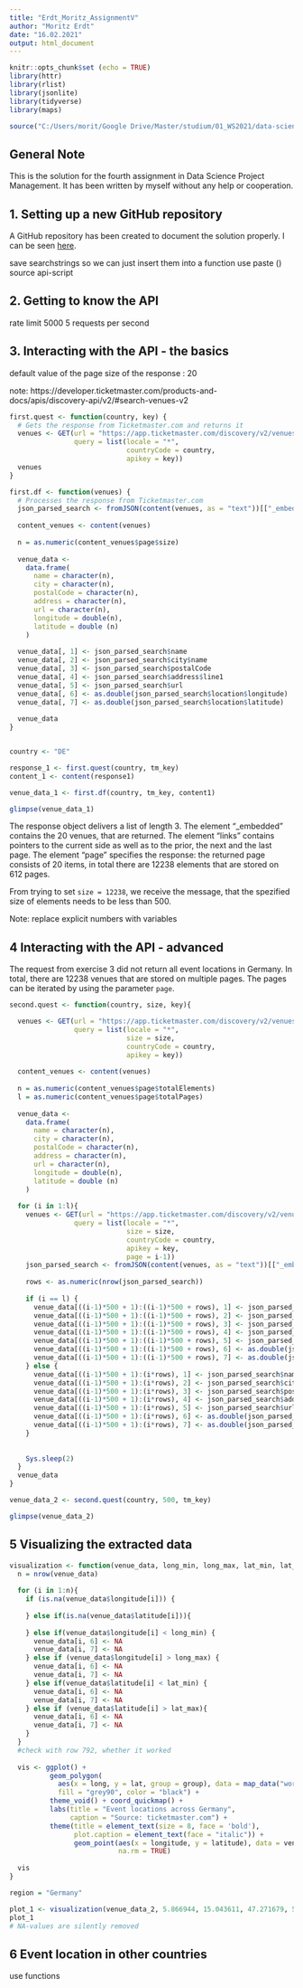 ```yaml
---
title: "Erdt_Moritz_AssignmentV"
author: "Moritz Erdt"
date: "16.02.2021"
output: html_document
---
```


```r
knitr::opts_chunk$set (echo = TRUE)
library(httr)
library(rlist)
library(jsonlite)
library(tidyverse)
library(maps)

source("C:/Users/morit/Google Drive/Master/studium/01_WS2021/data-science-project-management/tutorial/05-assignment/api_key.R")
```

## General Note

This is the solution for the fourth assignment in Data Science Project 
Management. It has been written by myself without any help or cooperation.

## 1. Setting up a new GitHub repository
A GitHub repository has been created to document the solution properly.
I can be seen [here](https://github.com/MoEPunkt/05-assignment.git).

save searchstrings so  we can just insert them into a function
use paste ()
source api-script


## 2. Getting to know the API

rate limit 5000
5 requests per second

## 3. Interacting with the API - the basics

default value of the page size of the response : 20

note: https://developer.ticketmaster.com/products-and-docs/apis/discovery-api/v2/#search-venues-v2
```r

first.quest <- function(country, key) {
  # Gets the response from Ticketmaster.com and returns it
  venues <- GET(url = "https://app.ticketmaster.com/discovery/v2/venues.json?",
                query = list(locale = "*",
                             countryCode = country,
                             apikey = key))
  venues
}

first.df <- function(venues) {
  # Processes the response from Ticketmaster.com
  json_parsed_search <- fromJSON(content(venues, as = "text"))[["_embedded"]][["venues"]]
  
  content_venues <- content(venues)
  
  n = as.numeric(content_venues$page$size)
  
  venue_data <-
    data.frame(
      name = character(n),
      city = character(n),
      postalCode = character(n),
      address = character(n),
      url = character(n),
      longitude = double(n),
      latitude = double (n)
    )
  
  venue_data[, 1] <- json_parsed_search$name
  venue_data[, 2] <- json_parsed_search$city$name
  venue_data[, 3] <- json_parsed_search$postalCode
  venue_data[, 4] <- json_parsed_search$address$line1
  venue_data[, 5] <- json_parsed_search$url
  venue_data[, 6] <- as.double(json_parsed_search$location$longitude)
  venue_data[, 7] <- as.double(json_parsed_search$location$latitude)
  
  venue_data
}


country <- "DE"

response_1 <- first.quest(country, tm_key)
content_1 <- content(response1)

venue_data_1 <- first.df(country, tm_key, content1)

glimpse(venue_data_1)
``` 

The response object delivers a list of length 3. The element "_embedded"
contains the 20 venues, that are returned. The element "links" contains pointers
to the current side as well as to the prior, the next and the last page. The 
element "page" specifies the response: the returned page consists of 20 items,
in total there are 12238 elements that are stored on 612 pages.

From trying to set `size = 12238`, we receive the message, that the spezified 
size of elements needs to be less than 500.

Note: replace explicit numbers with variables

## 4 Interacting with the API - advanced
The request from exercise 3 did not return all event locations in Germany. In
total, there are 12238 venues that are stored on multiple pages.
The pages can be iterated by using the parameter `page`.

```r

second.quest <- function(country, size, key){

  venues <- GET(url = "https://app.ticketmaster.com/discovery/v2/venues.json?",
                query = list(locale = "*",
                             size = size,
                             countryCode = country,
                             apikey = key))
  
  content_venues <- content(venues)
  
  n = as.numeric(content_venues$page$totalElements)
  l = as.numeric(content_venues$page$totalPages)
  
  venue_data <-
    data.frame(
      name = character(n),
      city = character(n),
      postalCode = character(n),
      address = character(n),
      url = character(n),
      longitude = double(n),
      latitude = double (n)
    )
  
  for (i in 1:l){
    venues <- GET(url = "https://app.ticketmaster.com/discovery/v2/venues.json?",
                query = list(locale = "*",
                             size = size,
                             countryCode = country,
                             apikey = key,
                             page = i-1))
    json_parsed_search <- fromJSON(content(venues, as = "text"))[["_embedded"]][["venues"]]
    
    rows <- as.numeric(nrow(json_parsed_search))
    
    if (i == l) {
      venue_data[((i-1)*500 + 1):((i-1)*500 + rows), 1] <- json_parsed_search$name
      venue_data[((i-1)*500 + 1):((i-1)*500 + rows), 2] <- json_parsed_search$city$name
      venue_data[((i-1)*500 + 1):((i-1)*500 + rows), 3] <- json_parsed_search$postalCode
      venue_data[((i-1)*500 + 1):((i-1)*500 + rows), 4] <- json_parsed_search$address$line1
      venue_data[((i-1)*500 + 1):((i-1)*500 + rows), 5] <- json_parsed_search$url
      venue_data[((i-1)*500 + 1):((i-1)*500 + rows), 6] <- as.double(json_parsed_search$location$longitude)
      venue_data[((i-1)*500 + 1):((i-1)*500 + rows), 7] <- as.double(json_parsed_search$location$latitude)
    } else {
      venue_data[((i-1)*500 + 1):(i*rows), 1] <- json_parsed_search$name
      venue_data[((i-1)*500 + 1):(i*rows), 2] <- json_parsed_search$city$name
      venue_data[((i-1)*500 + 1):(i*rows), 3] <- json_parsed_search$postalCode
      venue_data[((i-1)*500 + 1):(i*rows), 4] <- json_parsed_search$address$line1
      venue_data[((i-1)*500 + 1):(i*rows), 5] <- json_parsed_search$url
      venue_data[((i-1)*500 + 1):(i*rows), 6] <- as.double(json_parsed_search$location$longitude)
      venue_data[((i-1)*500 + 1):(i*rows), 7] <- as.double(json_parsed_search$location$latitude)
    }
    
    
    Sys.sleep(2)
  }
  venue_data
}

venue_data_2 <- second.quest(country, 500, tm_key)

glimpse(venue_data_2)
``` 

## 5 Visualizing the extracted data

```r

visualization <- function(venue_data, long_min, long_max, lat_min, lat_max, country){
  n = nrow(venue_data)
  
  for (i in 1:n){
    if (is.na(venue_data$longitude[i])) {
      
    } else if(is.na(venue_data$latitude[i])){
    
    } else if(venue_data$longitude[i] < long_min) {
      venue_data[i, 6] <- NA
      venue_data[i, 7] <- NA
    } else if (venue_data$longitude[i] > long_max) {
      venue_data[i, 6] <- NA
      venue_data[i, 7] <- NA
    } else if(venue_data$latitude[i] < lat_min) {
      venue_data[i, 6] <- NA
      venue_data[i, 7] <- NA
    } else if (venue_data$latitude[i] > lat_max){
      venue_data[i, 6] <- NA
      venue_data[i, 7] <- NA
    }
  }
  #check with row 792, whether it worked
  
  vis <- ggplot() + 
          geom_polygon(
            aes(x = long, y = lat, group = group), data = map_data("world", region = country),
            fill = "grey90", color = "black") + 
          theme_void() + coord_quickmap() + 
          labs(title = "Event locations across Germany", 
               caption = "Source: ticketmaster.com") + 
          theme(title = element_text(size = 8, face = 'bold'),
                plot.caption = element_text(face = "italic")) + 
                geom_point(aes(x = longitude, y = latitude), data = venue_data,
                           na.rm = TRUE)
  
  vis
}

region = "Germany"

plot_1 <- visualization(venue_data_2, 5.866944, 15.043611, 47.271679, 55.0846, region)
plot_1
# NA-values are silently removed
```

## 6 Event location in other countries

use functions